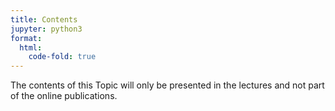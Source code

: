 ```yaml
---
title: Contents
jupyter: python3
format:
  html:
    code-fold: true
---
```


The contents of this Topic will only be presented in the lectures and not part of the online publications.
